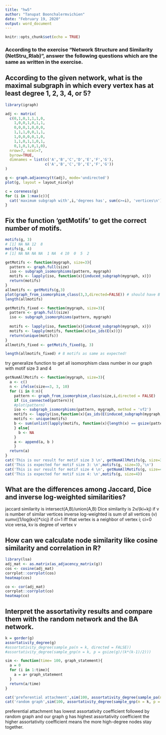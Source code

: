 ```yaml
---
title: "hw5"
author: "Tanupat Boonchalermvichien"
date: "February 19, 2020"
output: word_document
---
```


```r
knitr::opts_chunk$set(echo = TRUE)
```

### According to the exercise “Network Structure and Similarity (NetStru_Rlab)”, answer the following questions which are the same as written in the exercise.

## According to the given network, what is the maximal subgraph in which every vertex has at least degree 1, 2, 3, 4, or 5?
```r
library(igraph)

adj <- matrix(
  c(0,1,0,1,1,1,0,
    1,0,0,1,0,1,1,
    0,0,0,1,0,0,0,
    1,1,1,0,0,1,1,
    1,0,0,0,0,1,0,
    1,1,0,1,1,0,1,
    0,1,0,1,0,1,0), 
  nrow=7, ncol=7,
  byrow=TRUE,
  dimnames = list(c('A','B','C','D','E','F','G'),
                  c('A','B','C','D','E','F','G'))
)

g <- graph.adjacency(t(adj), mode='undirected')
plot(g, layout = layout_nicely)
```

```r
c = coreness(g)
for (i in 1:max(c)){
  cat('maximum subgraph with',i,'degrees has', sum(c>=i), 'vertices\n')
}
```

## Fix the function ‘getMotifs’ to get the correct number of motifs.

```r
motifs(g, 3)
# [1] NA NA 12  8
motifs(g, 4)
# [1] NA NA NA NA  1 NA  4 10  0  5  2

getMotifs <- function(mygraph, size=3){
  pattern <- graph.full(size)
  iso <- subgraph_isomorphisms(pattern, mygraph)
  motifs <- lapply(iso, function(x){induced_subgraph(mygraph, x)})
  return(motifs)
}
allmotifs <- getMotifs(g,3)
plot(graph_from_isomorphism_class(3,3,directed=FALSE)) # should have 8 motifs
length(allmotifs)
```

```r
getMotifs_fixed <- function(mygraph, size=3){
  pattern <- graph.full(size)
  iso <- subgraph_isomorphisms(pattern, mygraph)
  
  motifs <- lapply(iso, function(x){induced_subgraph(mygraph, x)})
  motifs <- lapply(motifs, function(x){as_ids(E(x))})
  return(unique(motifs))
}
allmotifs_fixed <- getMotifs_fixed(g, 3)

length(allmotifs_fixed) # 8 motifs as same as expected!

```
try generalize function to get all isomorphism class number in our graph with motif size 3 and 4
```r
getNumAllMotifs <- function(mygraph, size=3){
  a <- c()
  n <- ifelse(size==3, 3, 10)
  for (i in 0:n){
    pattern <- graph_from_isomorphism_class(size,i,directed = FALSE)
    if (is_connected(pattern)){
    #plot(pattern)
    iso <- subgraph_isomorphisms(pattern, mygraph, method = 'vf2')
    motifs <- lapply(iso,function(x){as_ids(E(induced_subgraph(mygraph, x)))})
    motifs <- unique(motifs)
    b <- sum(unlist(lapply(motifs, function(x){length(x) == gsize(pattern)})))
    } else{
      b <- NA
    }
    a <- append(a, b )
    }
  return(a)
}
cat('This is our result for motif size 3 \n', getNumAllMotifs(g, size=3), '\n')
cat('This is expected for motif size 3: \n',motifs(g, size=3),'\n')
cat('This is our result for motif size 4 \n', getNumAllMotifs(g, size=4), '\n')
cat('This is expected for motif size 4: \n',motifs(g, size=4))
```



## What are the differences among Jaccard, Dice and inverse log-weighted similarities?

jaccard similarity is intersect(A,B)/union(A,B)
Dice similarity is 2v/(ki+kj) if v is number of similar vertices
inverse log-weighted is sum of all vertices (v)  sumv((1/log(kv))*cicj) if ci=1 iff that vertex is a neighbor of vertex i; ci=0 vice versa, kv is degree of vertex v

## How can we calculate node similarity like cosine similarity and correlation in R?

```r
library(lsa)
adj_mat <- as.matrix(as_adjacency_matrix(g))
cos <- cosine(adj_mat)
corrplot::corrplot(cos)
heatmap(cos)
```
```r
co <- cor(adj_mat)
corrplot::corrplot(co)
heatmap(co)
```
## Interpret the assortativity results and compare them with the random network and the BA network.

```r
k = gorder(g)
assortativity_degree(g)
#assortativity_degree(sample_pa(n = k, directed = FALSE))
#assortativity_degree(sample_gnp(n = k, p = gsize(g)/(k*(k-1)/2)))

sim <- function(time= 100, graph_statement){
  a = 0
  for (i in 1:time){
    a = a+ graph_statement
  }
  return(a/time)
}

cat('preferential attachment',sim(100, assortativity_degree(sample_pa(n = k, directed = FALSE))),'\n')
cat('random graph',sim(100, assortativity_degree(sample_gnp(n = k, p = gsize(g)/(k*(k-1)/2)))))
```
preferential attachment has lowest assortativity coefficient
followed by random graph
and our graph g has highest assortativity coefficient
the higher assortativity coefficient means the more high-degree nodes stay together. 
